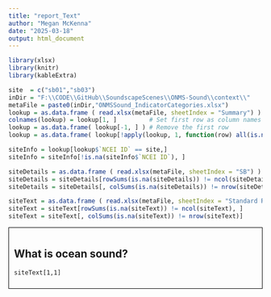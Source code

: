 ```yaml
---
title: "report_Text"
author: "Megan McKenna"
date: "2025-03-18"
output: html_document
---
```


```r
library(xlsx)
library(knitr)
library(kableExtra)

site  = c("sb01","sb03")
inDir = "F:\\CODE\\GitHub\\SoundscapeScenes\\ONMS-Sound\\context\\"
metaFile = paste0(inDir,"ONMSSound_IndicatorCategories.xlsx")
lookup = as.data.frame ( read.xlsx(metaFile, sheetIndex = "Summary") )
colnames(lookup) = lookup[1, ]         # Set first row as column names
lookup = as.data.frame( lookup[-1, ] ) # Remove the first row
lookup = as.data.frame( lookup[!apply(lookup, 1, function(row) all(is.na(row))), ] )

siteInfo = lookup[lookup$`NCEI ID` == site,]
siteInfo = siteInfo[!is.na(siteInfo$`NCEI ID`), ]

siteDetails = as.data.frame ( read.xlsx(metaFile, sheetIndex = "SB") )
siteDetails = siteDetails[rowSums(is.na(siteDetails)) != ncol(siteDetails), ]
siteDetails = siteDetails[, colSums(is.na(siteDetails)) != nrow(siteDetails)]

siteText = as.data.frame ( read.xlsx(metaFile, sheetIndex = "Standard Report Text") )
siteText = siteText[rowSums(is.na(siteText)) != ncol(siteText), ]
siteText = siteText[, colSums(is.na(siteText)) != nrow(siteText)]
```

::: {style="border: 1px solid black; padding: 10px; margin-bottom: 20px;"}
# **What is ocean sound?**

`siteText[1,1]`
:::
